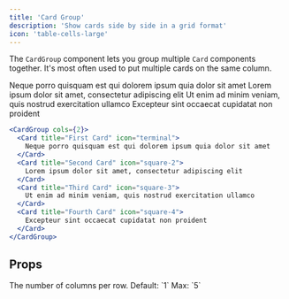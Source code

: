 ```yaml
---
title: 'Card Group'
description: 'Show cards side by side in a grid format'
icon: 'table-cells-large'
---
```


The `CardGroup` component lets you group multiple `Card` components together. It's most often used to put multiple cards on the same column.

<CardGroup cols={2}>
  <Card title="First Card" icon="terminal">
    Neque porro quisquam est qui dolorem ipsum quia dolor sit amet
  </Card>
  <Card title="Second Card" icon="terminal">
    Lorem ipsum dolor sit amet, consectetur adipiscing elit
  </Card>
  <Card title="Third Card" icon="terminal">
    Ut enim ad minim veniam, quis nostrud exercitation ullamco
  </Card>
  <Card title="Fourth Card" icon="terminal">
    Excepteur sint occaecat cupidatat non proident
  </Card>
</CardGroup>

```jsx
<CardGroup cols={2}>
  <Card title="First Card" icon="terminal">
    Neque porro quisquam est qui dolorem ipsum quia dolor sit amet
  </Card>
  <Card title="Second Card" icon="square-2">
    Lorem ipsum dolor sit amet, consectetur adipiscing elit
  </Card>
  <Card title="Third Card" icon="square-3">
    Ut enim ad minim veniam, quis nostrud exercitation ullamco
  </Card>
  <Card title="Fourth Card" icon="square-4">
    Excepteur sint occaecat cupidatat non proident
  </Card>
</CardGroup>
```

## Props

<ResponseField name="cols">
  The number of columns per row. Default: `1` Max: `5`
</ResponseField>